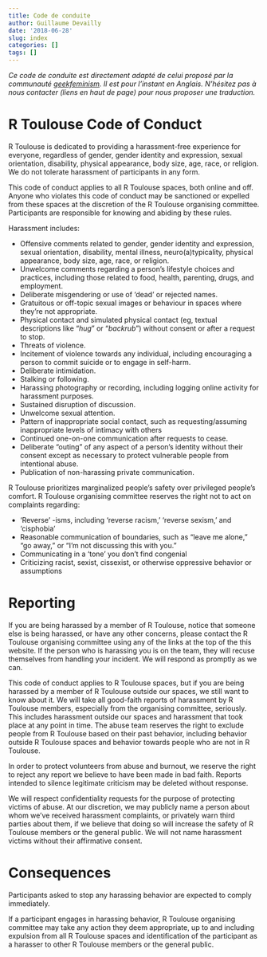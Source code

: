 ```yaml
---
title: Code de conduite
author: Guillaume Devailly
date: '2018-06-28'
slug: index
categories: []
tags: []
---
```


*Ce code de conduite est directement adapté de celui proposé par la communauté [geekfeminism](http://geekfeminism.wikia.com/wiki/Community_anti-harassment/Policy).
Il est pour l'instant en Anglais. N'hésitez pas à nous contacter (liens en haut de page) pour nous proposer une traduction.*

# R Toulouse Code of Conduct

R Toulouse is dedicated to providing a harassment-free experience for everyone, regardless of gender, gender identity and expression, sexual orientation, disability, physical appearance, body size, age, race, or religion. We do not tolerate harassment of participants in any form.

This code of conduct applies to all R Toulouse spaces, both online and off. Anyone who violates this code of conduct may be sanctioned or expelled from these spaces at the discretion of the R Toulouse organising committee. Participants are responsible for knowing and abiding by these rules.

Harassment includes:

* Offensive comments related to gender, gender identity and expression, sexual orientation, disability, mental illness, neuro(a)typicality, physical appearance, body size, age, race, or religion.
* Unwelcome comments regarding a person’s lifestyle choices and practices, including those related to food, health, parenting, drugs, and employment.
* Deliberate misgendering or use of ‘dead’ or rejected names.
* Gratuitous or off-topic sexual images or behaviour  in spaces where they’re not appropriate.
* Physical contact and simulated physical contact (eg, textual descriptions like “*hug*” or “*backrub*”) without consent or after a request to stop.
* Threats of violence.
* Incitement of violence towards any individual, including encouraging a person to commit suicide or to engage in self-harm.
* Deliberate intimidation.
* Stalking or following.
* Harassing photography or recording, including logging online activity for harassment purposes.
* Sustained disruption of discussion.
* Unwelcome sexual attention.
* Pattern of inappropriate social contact, such as requesting/assuming inappropriate levels of intimacy with others
* Continued one-on-one communication after requests to cease.
* Deliberate “outing” of any aspect of a person’s identity without their consent except as necessary to protect vulnerable people from intentional abuse.
* Publication of non-harassing private communication. 

R Toulouse prioritizes marginalized people’s safety over privileged people’s comfort. R Toulouse organising committee reserves the right not to act on complaints regarding:

* ‘Reverse’ -isms, including ‘reverse racism,’ ‘reverse sexism,’ and ‘cisphobia’
* Reasonable communication of boundaries, such as “leave me alone,” “go away,” or “I’m not discussing this with you.”
* Communicating in a ‘tone’ you don’t find congenial
* Criticizing racist, sexist, cissexist, or otherwise oppressive behavior or assumptions 

# Reporting

If you are being harassed by a member of R Toulouse, notice that someone else is being harassed, or have any other concerns, please contact the R Toulouse organising committee using any of the links at the top of the this website. If the person who is harassing you is on the team, they will recuse themselves from handling your incident. We will respond as promptly as we can.

This code of conduct applies to R Toulouse spaces, but if you are being harassed by a member of R Toulouse outside our spaces, we still want to know about it. We will take all good-faith reports of harassment by R Toulouse members, especially from the organising committee, seriously. This includes harassment outside our spaces and harassment that took place at any point in time. The abuse team reserves the right to exclude people from R Toulouse based on their past behavior, including behavior outside R Toulouse spaces and behavior towards people who are not in R Toulouse.

In order to protect volunteers from abuse and burnout, we reserve the right to reject any report we believe to have been made in bad faith. Reports intended to silence legitimate criticism may be deleted without response.

We will respect confidentiality requests for the purpose of protecting victims of abuse. At our discretion, we may publicly name a person about whom we’ve received harassment complaints, or privately warn third parties about them, if we believe that doing so will increase the safety of R Toulouse members or the general public. We will not name harassment victims without their affirmative consent.

# Consequences

Participants asked to stop any harassing behavior are expected to comply immediately.

If a participant engages in harassing behavior, R Toulouse organising committee may take any action they deem appropriate, up to and including expulsion from all R Toulouse spaces and identification of the participant as a harasser to other R Toulouse members or the general public. 
